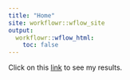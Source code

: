 ```yaml
---
title: "Home"
site: workflowr::wflow_site
output:
  workflowr::wflow_html:
    toc: false
---
```


Click on this [link](mashvflash.html) to see my results.
